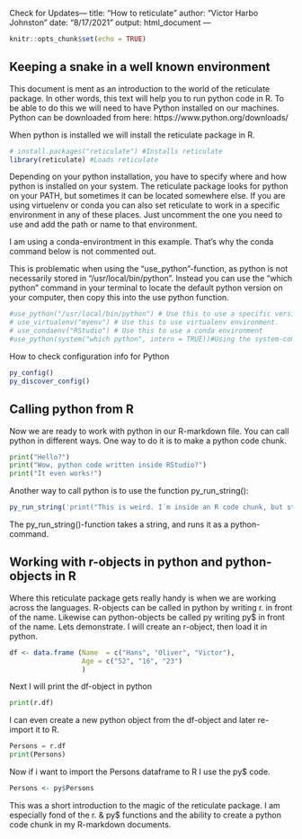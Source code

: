 Check for Updates---
title: "How to reticulate"
author: "Victor Harbo Johnston"
date: "8/17/2021"
output: html_document
---

```r
knitr::opts_chunk$set(echo = TRUE)
```

## Keeping a snake in a well known environment
This document is ment as an introduction to the world of the reticulate package. In other words, this text will help you to run python code in R. To be able to do this we will need to have Python installed on our machines. Python can be downloaded from here: https://www.python.org/downloads/

When python is installed we will install the reticulate package in R. 

```r
# install.packages("reticulate") #Installs reticulate
library(reticulate) #Loads reticulate
```

Depending on your python installation, you have to specify where and how python is installed on your system. The reticulate package looks for python on your PATH, but sometimes it can be located somewhere else. If you are using virtuelenv or conda you can also set reticulate to work in a specific environment in any of these places. Just uncomment the one you need to use and add the path or name to that environment.

I am using a conda-environtment in this example. That's why the conda command below is not commented out.

This is problematic when using the "use_python"-function, as python is not necessarily stored in "/usr/local/bin/python".
Instead you can use the "which python" command in your terminal to locate the default python version on your computer, then copy this into the use python function.

```r
#use_python("/usr/local/bin/python") # Use this to use a specific version of python on your system.
# use_virtualenv("myenv") # Use this to use virtualenv environment.
# use_condaenv("RStudio") # Use this to use a conda environment
#use_python(system("which python", intern = TRUE))#Using the system-commmand to locate python on your computer. "intern = TRUE" tells the system-command to save the output as a string.
```

How to check configuration info for Python
```r
py_config()
py_discover_config()
```


## Calling python from R

Now we are ready to work with python in our R-markdown file. You can call python in different ways. One way to do it is to make a python code chunk. 
```python
print("Hello?")
print("Wow, python code written inside RStudio?")
print("It even works!")
```
Another way to call python is to use the function py_run_string():

```r
py_run_string('print("This is weird. I´m inside an R code chunk, but still I´m speaking python!")')
```
The py_run_string()-function takes a string, and runs it as a python-command.

## Working with r-objects in python and python-objects in R
Where this reticulate package gets really handy is when we are working across the languages. R-objects can be called in python by writing r. in front of the name. Likewise can python-objects be called py writing py$ in front of the name. Lets demonstrate. I will create an r-object, then load it in python.

```r
df <- data.frame (Name  = c("Hans", "Oliver", "Victor"),
                  Age = c("52", "16", "23")
                  )
```

Next I will print  the df-object in python
```python
print(r.df)
```
I can even create a new python object from the df-object and later re-import it to R.
```python
Persons = r.df
print(Persons)
```
Now if i want to import the Persons dataframe to R I use the py$ code.
```r
Persons <- py$Persons
```

This was a short introduction to the magic of the reticulate package. I am especially fond of the r. & py$ functions and the ability to create a python code chunk in my R-markdown documents.